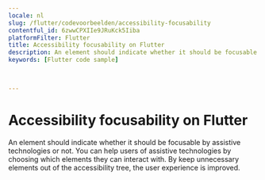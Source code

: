 ```yaml
---
locale: nl
slug: /flutter/codevoorbeelden/accessibility-focusability
contentful_id: 6zwwCPXIIe9JRuKck5Iiba
platformFilter: Flutter
title: Accessibility focusability on Flutter
description: An element should indicate whether it should be focusable by assistive technologies or not.
keywords: [Flutter code sample]


	
---
```


# Accessibility focusability on Flutter

An element should indicate whether it should be focusable by assistive technologies or not. You can help users of assistive technologies by choosing which elements they can interact with. By keep unnecessary elements out of the accessibility tree, the user experience is improved.

<CodeSample id="accessibility-focusable" locale="nl" platform="flutter"/>